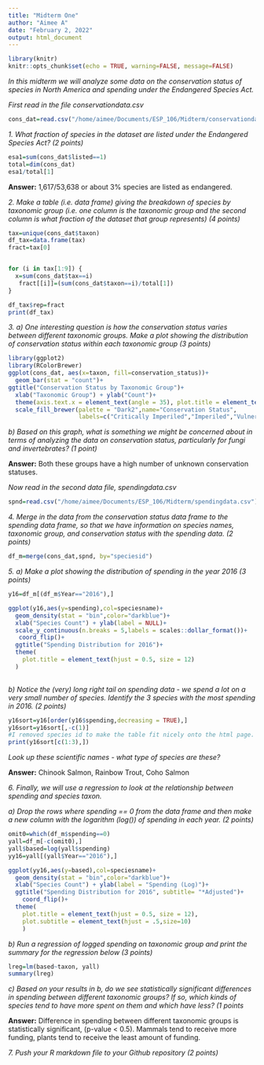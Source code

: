 ```yaml
---
title: "Midterm One"
author: "Aimee A"
date: "February 2, 2022"
output: html_document
---
```


```r
library(knitr)
knitr::opts_chunk$set(echo = TRUE, warning=FALSE, message=FALSE)
```

_In this midterm we will analyze some data on the conservation status of species in North America and spending under the Endangered Species Act._

_First read in the file conservationdata.csv_

```r
cons_dat=read.csv("/home/aimee/Documents/ESP_106/Midterm/conservationdata.csv")

```

_1. What fraction of species in the dataset are listed under the Endangered Species Act? (2 points)_

```r
esa1=sum(cons_dat$listed==1)
total=dim(cons_dat)
esa1/total[1]
```
**Answer:** 1,617/53,638 or about 3% species are listed as endangered.

_2. Make a table (i.e. data frame) giving the breakdown of species by taxonomic group (i.e. one column is the taxonomic group and the second column is what fraction of the dataset that group represents) (4 points)_

```r
tax=unique(cons_dat$taxon)
df_tax=data.frame(tax)
fract=tax[0]


for (i in tax[1:9]) {
  x=sum(cons_dat$tax==i)
   fract[[i]]=(sum(cons_dat$taxon==i)/total[1])
}

df_tax$rep=fract
print(df_tax)

```

_3. a) One interesting question is how the conservation status varies between different taxonomic groups. Make a plot showing the distribution of conservation status within each taxonomic group (3 points)_

```r
library(ggplot2)
library(RColorBrewer)
ggplot(cons_dat, aes(x=taxon, fill=conservation_status))+
  geom_bar(stat = "count")+
ggtitle("Conservation Status by Taxonomic Group")+
  xlab("Taxonomic Group") + ylab("Count")+
  theme(axis.text.x = element_text(angle = 35), plot.title = element_text(hjust = 0.5))+
  scale_fill_brewer(palette = "Dark2",name="Conservation Status",
                    labels=c("Critically Imperiled","Imperiled","Vulnerable","Apparently Secure","Secure","Extinct","Probably Extinct","Unkown","Not Listed"))

```


_b) Based on this graph, what is something we might be concerned about in terms of analyzing the data on conservation status, particularly for fungi and invertebrates? (1 point)_

**Answer:** Both these groups have a high number of unknown conservation statuses. 

_Now read in the second data file, spendingdata.csv_
```r
spnd=read.csv("/home/aimee/Documents/ESP_106/Midterm/spendingdata.csv")
```

_4. Merge in the data from the conservation status data frame to the spending data frame, so that we have information on species names, taxonomic group, and conservation status with the spending data. (2 points)_

```r
df_m=merge(cons_dat,spnd, by="speciesid")
```

_5. a) Make a plot showing the distribution of spending in the year 2016 (3 points)_

```r
y16=df_m[(df_m$Year=="2016"),]

ggplot(y16,aes(y=spending),col=speciesname)+
  geom_density(stat = "bin",color="darkblue")+
  xlab("Species Count") + ylab(label = NULL)+
  scale_y_continuous(n.breaks = 5,labels = scales::dollar_format())+
   coord_flip()+
  ggtitle("Spending Distribution for 2016")+
  theme(
    plot.title = element_text(hjust = 0.5, size = 12)
  )
  
```

_b) Notice the (very) long right tail on spending data - we spend a lot on a very small number of species. Identify the 3 species with the most spending in 2016. (2 points)_

```r
y16sort=y16[order(y16$spending,decreasing = TRUE),]
y16sort=y16sort[,-c(1)]
#I removed species id to make the table fit nicely onto the html page. 
print(y16sort[c(1:3),])
```
_Look up these scientific names - what type of species are these?_

**Answer:** Chinook Salmon, Rainbow Trout, Coho Salmon 

_6. Finally, we will use a regression to look at the relationship between spending and species taxon._

_a) Drop the rows where spending == 0 from the data frame and then make a new column with the logarithm (log()) of spending in each year. (2 points)_

```r
omit0=which(df_m$spending==0)
yall=df_m[-c(omit0),]
yall$based=log(yall$spending)
yy16=yall[(yall$Year=="2016"),]

ggplot(yy16,aes(y=based),col=speciesname)+
  geom_density(stat = "bin",color="darkblue")+
  xlab("Species Count") + ylab(label = "Spending (Log)")+
  ggtitle("Spending Distribution for 2016", subtitle= "*Adjusted")+
    coord_flip()+
  theme(
    plot.title = element_text(hjust = 0.5, size = 12),
    plot.subtitle = element_text(hjust = .5,size=10)
    )
```


_b) Run a regression of logged spending on taxonomic group and print the summary for the regression below (3 points)_

```r
lreg=lm(based~taxon, yall)
summary(lreg)
```
_c) Based on your results in b, do we see statistically significant differences in spending between different taxonomic groups? If so, which kinds of species tend to have more spent on them and which have less? (1 points_

**Answer:** Difference in spending between different taxonomic groups is statistically significant, (p-value < 0.5). Mammals tend to receive more funding, plants tend to receive the least amount of funding. 

_7. Push your R markdown file to your Github repository (2 points)_

